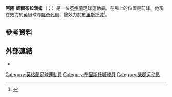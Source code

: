 {{expand|time=2015-06-22T11:10:43+00:00}}
{{noteTA
|G1=Football
|G2=FAcup
}}

'''阿隆·威爾布拉漢姆'''（{{lang-en|Aaron Wilbraham}}；{{bd|1979年|10月21日}}）是一位[[英格蘭|英格蘭]]足球運動員。在場上的位置是前鋒。他現在效力於[[英甲|英甲]]球隊[[羅奇代爾足球會|羅奇代爾]]，曾效力於[[布里斯托城足球會|布里斯托城]]<ref>{{cite news|url=http://www.bbc.co.uk/sport/0/football/28128295|title=Aaron Wilbraham: Bristol City sign ex-Crystal Palace striker|publisher=BBC Sport|date=2 July 2014|accessdate=6 July 2014|archive-date=2015-09-08|archive-url=https://web.archive.org/web/20150908052811/http://www.bbc.co.uk/sport/0/football/28128295|dead-url=no}}</ref>。

==參考資料==
{{Reflist}}

==外部連結==
*{{soccerbase|14050|阿隆·威爾布拉漢姆}}

{{DEFAULTSORT:Wilbraham, Aaron}}
[[Category:英格蘭足球運動員|Category:英格蘭足球運動員]]
[[Category:布里斯托城球員|Category:布里斯托城球員]]
[[Category:柴郡运动员|Category:柴郡运动员]]
{{Sport-bio-stub}}